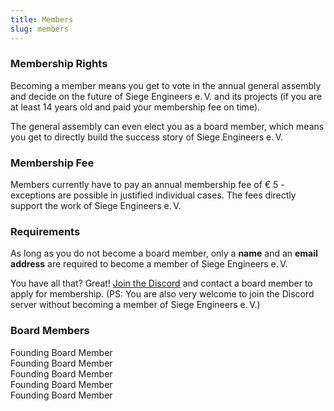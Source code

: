 ```yaml
---
title: Members
slug: members
---
```



### Membership Rights
Becoming a member means you get to vote in the annual general assembly and decide on the future of Siege Engineers&nbsp;e.&#8239;V. and its projects (if you are at least 14 years old and paid your membership fee on time).

The general assembly can even elect you as a board member, which means you get to directly build the success story of Siege Engineers&nbsp;e.&#8239;V.

### Membership Fee
Members currently have to pay an annual membership fee of € 5 - exceptions are possible in justified individual cases. The fees directly support the work of Siege Engineers&nbsp;e.&#8239;V.

### Requirements

As long as you do not become a board member, only a **name** and an **email address** are required to become a member of Siege Engineers&nbsp;e.&#8239;V.

You have all that? Great! <a href="https://discord.com/invite/njAsNuD" target="_blank" rel="noreferrer">Join the Discord</a> and contact a board member to apply for membership. (PS: You are also very welcome to join the Discord server without becoming a member of Siege Engineers&nbsp;e.&#8239;V.)

### Board Members
<div className="columns is-multiline mt-1">
  <div className="column is-half">
    <MemberCard avatarUrl="board/ap.png" username="abductedPlatypus" tag="9421" discordId="341914567611383808">Founding Board Member</MemberCard>
  </div>
  <div className="column is-half">
    <MemberCard avatarUrl="board/bl0edel.jpeg" username="bl0edel" tag="8483" discordId="233599534649966592">Founding Board Member</MemberCard>
  </div>
  <div className="column is-half">
    <MemberCard avatarUrl="board/dico.jpeg" username="Dico" tag="0962" discordId="146075846719963137">Founding Board Member</MemberCard>
  </div>
  <div className="column is-half">
    <MemberCard avatarUrl="board/hszemi.jpeg" username="hszemi" tag="2325" discordId="291370911573999617">Founding Board Member</MemberCard>
  </div>
  <div className="column is-half">
    <MemberCard avatarUrl="board/jester.png" username="Jester" tag="5115" discordId="499908959776276491">Founding Board Member</MemberCard>
  </div>
</div>
